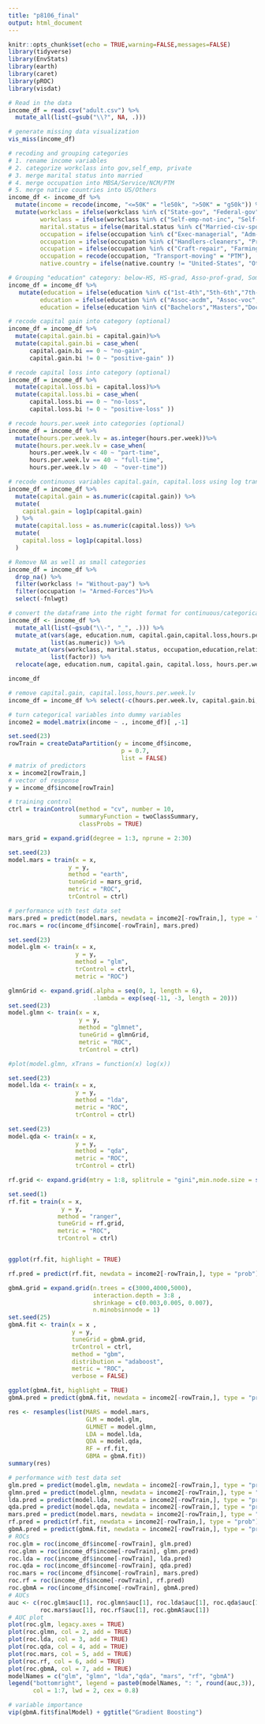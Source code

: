 ```yaml
---
title: "p8106_final"
output: html_document
---
```


```r
knitr::opts_chunk$set(echo = TRUE,warning=FALSE,messages=FALSE)
library(tidyverse)
library(EnvStats)
library(earth)
library(caret)
library(pROC)
library(visdat)
```

```r
# Read in the data
income_df = read.csv("adult.csv") %>% 
  mutate_all(list(~gsub("\\?", NA, .))) 
```

```r
# generate missing data visualization 
vis_miss(income_df)
```


```r
# recoding and grouping categories
# 1. rename income variables
# 2. categorize workclass into gov,self_emp, private
# 3. merge marital status into married
# 4. merge occupation into MBSA/Service/NCM/PTM
# 5. merge native countries into US/Others
income_df <- income_df %>% 
  mutate(income = recode(income, "<=50K" = "le50k", ">50K" = "g50k")) %>% 
  mutate(workclass = ifelse(workclass %in% c("State-gov", "Federal-gov", "Local-gov"), "Gov", workclass),
         workclass = ifelse(workclass %in% c("Self-emp-not-inc", "Self-emp-inc"), "Self-emp", workclass),
         marital.status = ifelse(marital.status %in% c("Married-civ-spouse", "Married-spouse-absent", "Married-AF-spouse"), "Married", marital.status),
         occupation = ifelse(occupation %in% c("Exec-managerial", "Adm-clerical", "Prof-specialty", "Tech-support"), "MBSA", occupation),
         occupation = ifelse(occupation %in% c("Handlers-cleaners", "Protective-serv", "Priv-house-serv", "Other-service"), "Service", occupation),
         occupation = ifelse(occupation %in% c("Craft-repair", "Farming-fishing", "Machine-op-inspct"), "NCM", occupation),
         occupation = recode(occupation, "Transport-moving" = "PTM"),
         native.country = ifelse(native.country != "United-States", "Others", "US"))

# Grouping "education" category: below-HS, HS-grad, Asso-prof-grad, Some College, Bachelors-and-above
income_df = income_df %>%
   mutate(education = ifelse(education %in% c("1st-4th","5th-6th","7th-8th","9th","10th","11th","12th","Preschool"),"Below-HS", education),
         education = ifelse(education %in% c("Assoc-acdm", "Assoc-voc","Prof-school"), "Asso-prof-grad", education),
         education = ifelse(education %in% c("Bachelors","Masters","Doctorate"),"Bachelor-and-above",education))

# recode capital gain into category (optional)
income_df = income_df %>% 
  mutate(capital.gain.bi = capital.gain)%>%
  mutate(capital.gain.bi = case_when(
      capital.gain.bi == 0 ~ "no-gain",
      capital.gain.bi != 0 ~ "positive-gain" ))

# recode capital loss into category (optional)
income_df = income_df %>% 
  mutate(capital.loss.bi = capital.loss)%>%
  mutate(capital.loss.bi = case_when(
      capital.loss.bi == 0 ~ "no-loss",
      capital.loss.bi != 0 ~ "positive-loss" ))

# recode hours.per.week into categories (optional)
income_df = income_df %>% 
  mutate(hours.per.week.lv = as.integer(hours.per.week))%>%
  mutate(hours.per.week.lv = case_when(
      hours.per.week.lv < 40 ~ "part-time",
      hours.per.week.lv == 40 ~ "full-time",
      hours.per.week.lv > 40  ~ "over-time"))
```

```r
# recode continuous variables capital.gain, capital.loss using log transformation
income_df = income_df %>%
  mutate(capital.gain = as.numeric(capital.gain)) %>%
  mutate(
    capital.gain = log1p(capital.gain)
  ) %>%
  mutate(capital.loss = as.numeric(capital.loss)) %>%
  mutate(
    capital.loss = log1p(capital.loss)
  )
```

```r
# Remove NA as well as small categories
income_df = income_df %>% 
  drop_na() %>% 
  filter(workclass != "Without-pay") %>% 
  filter(occupation != "Armed-Forces")%>%
  select(-fnlwgt)

# convert the dataframe into the right format for continuous/categorical variables
income_df <- income_df %>% 
  mutate_all(list(~gsub("\\-", "_", .))) %>% 
  mutate_at(vars(age, education.num, capital.gain,capital.loss,hours.per.week), 
            list(as.numeric)) %>% 
  mutate_at(vars(workclass, marital.status, occupation,education,relationship, race, sex, native.country,capital.gain.bi,capital.loss.bi,hours.per.week.lv, income),
            list(factor)) %>% 
  relocate(age, education.num, capital.gain, capital.loss, hours.per.week,capital.gain.bi,capital.loss.bi,hours.per.week.lv,everything())
```

```r
income_df
```


```r
# remove capital.gain, capital.loss,hours.per.week.lv
income_df = income_df %>% select(-c(hours.per.week.lv, capital.gain.bi, capital.loss.bi, education))
```

```r
# turn categorical variables into dummy variables
income2 = model.matrix(income ~ ., income_df)[ ,-1]

set.seed(23)
rowTrain = createDataPartition(y = income_df$income,
                                p = 0.7,
                                list = FALSE)
# matrix of predictors
x = income2[rowTrain,]
# vector of response
y = income_df$income[rowTrain]

# training control
ctrl = trainControl(method = "cv", number = 10, 
                    summaryFunction = twoClassSummary,
                    classProbs = TRUE)

```

```r
mars_grid = expand.grid(degree = 1:3, nprune = 2:30)

set.seed(23)
model.mars = train(x = x, 
                 y = y,
                 method = "earth",
                 tuneGrid = mars_grid,
                 metric = "ROC",
                 trControl = ctrl)

# performance with test data set 
mars.pred = predict(model.mars, newdata = income2[-rowTrain,], type = "prob")[,2]
roc.mars = roc(income_df$income[-rowTrain], mars.pred)
```

```r
set.seed(23)
model.glm <- train(x = x,
                   y = y,
                   method = "glm",
                   trControl = ctrl, 
                   metric = "ROC")

glmnGrid <- expand.grid(.alpha = seq(0, 1, length = 6),
                        .lambda = exp(seq(-11, -3, length = 20)))
set.seed(23)
model.glmn <- train(x = x,
                    y = y,
                    method = "glmnet",
                    tuneGrid = glmnGrid,
                    metric = "ROC", 
                    trControl = ctrl)

#plot(model.glmn, xTrans = function(x) log(x)) 
```

```r
set.seed(23)
model.lda <- train(x = x,
                   y = y,
                   method = "lda",
                   metric = "ROC",
                   trControl = ctrl)

set.seed(23)
model.qda <- train(x = x,
                   y = y,
                   method = "qda",
                   metric = "ROC",
                   trControl = ctrl)
```

```r
rf.grid <- expand.grid(mtry = 1:8, splitrule = "gini",min.node.size = seq(from = 4, to = 12, by = 2))

set.seed(1)
rf.fit = train(x = x,
               y = y,
              method = "ranger",
              tuneGrid = rf.grid,
              metric = "ROC",
              trControl = ctrl)


ggplot(rf.fit, highlight = TRUE)

rf.pred = predict(rf.fit, newdata = income2[-rowTrain,], type = "prob")[,1]
```

```r
gbmA.grid = expand.grid(n.trees = c(3000,4000,5000), 
                        interaction.depth = 3:8 ,
                        shrinkage = c(0.003,0.005, 0.007), 
                        n.minobsinnode = 1)
set.seed(25)
gbmA.fit <- train(x = x ,
                  y = y,
                  tuneGrid = gbmA.grid,
                  trControl = ctrl,
                  method = "gbm",
                  distribution = "adaboost",
                  metric = "ROC",
                  verbose = FALSE)

ggplot(gbmA.fit, highlight = TRUE)
gbmA.pred = predict(gbmA.fit, newdata = income2[-rowTrain,], type = "prob")[,1]
```

```r
res <- resamples(list(MARS = model.mars,
                      GLM = model.glm,
                      GLMNET = model.glmn,
                      LDA = model.lda,
                      QDA = model.qda,
                      RF = rf.fit,
                      GBMA = gbmA.fit))
summary(res)
```

```r
# performance with test data set
glm.pred = predict(model.glm, newdata = income2[-rowTrain,], type = "prob")[,2]
glmn.pred = predict(model.glmn, newdata = income2[-rowTrain,], type = "prob")[,2]
lda.pred = predict(model.lda, newdata = income2[-rowTrain,], type = "prob")[,2]
qda.pred = predict(model.qda, newdata = income2[-rowTrain,], type = "prob")[,2]
mars.pred = predict(model.mars, newdata = income2[-rowTrain,], type = "prob")[,2]
rf.pred = predict(rf.fit, newdata = income2[-rowTrain,], type = "prob")[,1]
gbmA.pred = predict(gbmA.fit, newdata = income2[-rowTrain,], type = "prob")[,1]
# ROCs
roc.glm = roc(income_df$income[-rowTrain], glm.pred)
roc.glmn = roc(income_df$income[-rowTrain], glmn.pred)
roc.lda = roc(income_df$income[-rowTrain], lda.pred)
roc.qda = roc(income_df$income[-rowTrain], qda.pred)
roc.mars = roc(income_df$income[-rowTrain], mars.pred)
roc.rf = roc(income_df$income[-rowTrain], rf.pred)
roc.gbmA = roc(income_df$income[-rowTrain], gbmA.pred)
# AUCs
auc <- c(roc.glm$auc[1], roc.glmn$auc[1], roc.lda$auc[1], roc.qda$auc[1],
         roc.mars$auc[1], roc.rf$auc[1], roc.gbmA$auc[1])
# AUC plot
plot(roc.glm, legacy.axes = TRUE)
plot(roc.glmn, col = 2, add = TRUE)
plot(roc.lda, col = 3, add = TRUE)
plot(roc.qda, col = 4, add = TRUE)
plot(roc.mars, col = 5, add = TRUE)
plot(roc.rf, col = 6, add = TRUE)
plot(roc.gbmA, col = 7, add = TRUE)
modelNames = c("glm", "glmn", "lda","qda", "mars", "rf", "gbmA")
legend("bottomright", legend = paste0(modelNames, ": ", round(auc,3)),
       col = 1:7, lwd = 2, cex = 0.8)
```
```r
# variable importance
vip(gbmA.fit$finalModel) + ggtitle("Gradient Boosting")
```